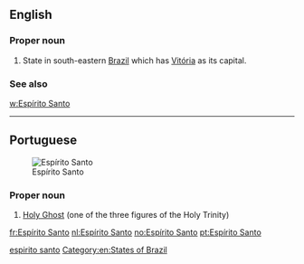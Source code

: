 ==English==

===Proper noun===
{{en-proper noun|sg=[[Espírito]] [[santo|Santo]]}}

# State in south-eastern [[Brazil]] which has [[Vitória]] as its capital.

===See also===
[[w:Espírito Santo]]

[[Category:English terms spelled with Í|espirito santo]]
[[Category:en:States of Brazil]]

----

==Portuguese==
[[Image:Brazil State EspiritoSanto.svg|thumb|Espírito Santo]]

===Proper noun===
{{pt-proper noun|m}}

# [[Holy Ghost]] (one of the three figures of the Holy Trinity)

[[fr:Espírito Santo]]
[[nl:Espírito Santo]]
[[no:Espírito Santo]]
[[pt:Espírito Santo]]